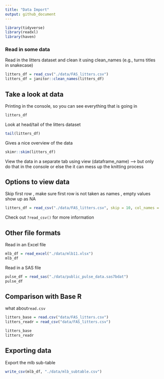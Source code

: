 ```yaml
---
title: "Data Import"
output: github_document
---
```


```r
library(tidyverse)
library(readxl)
library(haven)
```

### Read in some data

Read in the litters dataset and clean it using clean_names (e.g., turns titles in snakecase)

```r
litters_df = read_csv("./data/FAS_litters.csv")
litters_df = janitor::clean_names(litters_df)
```

## Take a look at data

Printing in the console, so you can see everything that is going in
```r
litters_df
```

Look at head/tail of the litters dataset
```r
tail(litters_df)
```

Gives a nice overview of the data
```r
skimr::skim(litters_df)
```

View the data in a separate tab using view (dataframe_name) --> but only do that in the console or else the it can mess up the knitting process

## Options to view data

Skip first row , make sure first row is not taken as names , empty values show up as NA

```r
litters_df = read_csv("./data/FAS_litters.csv", skip = 10, col_names = FALSE, na = c("", "NA", ".", 999))
```

Check out `?read_csv()` for more information

## Other file formats

Read in an Excel file

```r
mlb_df = read_excel("./data/mlb11.xlsx")
mlb_df
```

Read in a SAS file

```r
pulse_df = read_sas("./data/public_pulse_data.sas7bdat")
pulse_df
```

## Comparison with Base R

what about`read.csv`

```r
litters_base = read.csv("data/FAS_litters.csv")
litters_readr = read_csv("data/FAS_litters.csv")

litters_base
litters_readr
```


## Exporting data

Export the mlb sub-table

```r
write_csv(mlb_df, "./data/mlb_subtable.csv")
```






